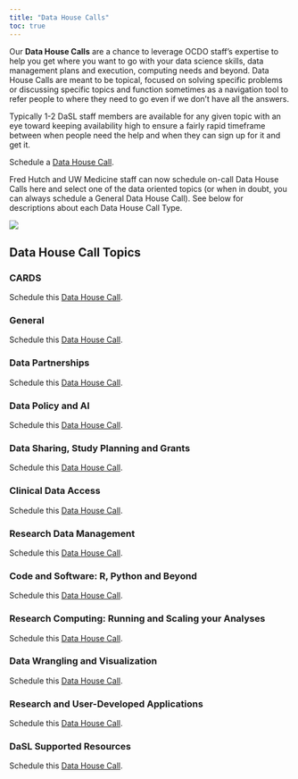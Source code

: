 ```yaml
---
title: "Data House Calls"
toc: true
---
```


Our **Data House Calls** are a chance to leverage OCDO staff's expertise to help you get where you want to go with your data science skills, data management plans and execution, computing needs and beyond. Data House Calls are meant to be topical, focused on solving specific problems or discussing specific topics and function sometimes as a navigation tool to refer people to where they need to go even if we don’t have all the answers.  

Typically 1-2 DaSL staff members are available for any given topic with an eye toward keeping availability high to ensure a fairly rapid timeframe between when people need the help and when they can sign up for it and get it.

:::: {layout="[ 70, 30 ]"}
::: {#first-column}


::: {.callout-tip appearance="simple"}
Schedule a [Data House Call](https://calendly.com/data-house-calls).  
:::
Fred Hutch and UW Medicine staff can now schedule on-call Data House Calls here and select one of the data oriented topics (or when in doubt, you can always schedule a General Data House Call). See below for descriptions about each Data House Call Type.  
:::


::: {#second-column}


![](../img/DaSLHouseCalls-lucy.png)

:::
::::


## Data House Call Topics

### CARDS

::: {.callout-tip appearance="simple"}
Schedule this [Data House Call](https://calendly.com/data-house-calls/cards).  
:::

### General

::: {.callout-tip appearance="simple"}
Schedule this [Data House Call](https://calendly.com/data-house-calls/cards).  
:::
### Data Partnerships

::: {.callout-tip appearance="simple"}
Schedule this [Data House Call](https://calendly.com/data-house-calls/cards).  
:::
### Data Policy and AI

::: {.callout-tip appearance="simple"}
Schedule this [Data House Call](https://calendly.com/data-house-calls/cards).  
:::
### Data Sharing, Study Planning and Grants

::: {.callout-tip appearance="simple"}
Schedule this [Data House Call](https://calendly.com/data-house-calls/cards).  
:::
### Clinical Data Access

::: {.callout-tip appearance="simple"}
Schedule this [Data House Call](https://calendly.com/data-house-calls/cards).  
:::
### Research Data Management

::: {.callout-tip appearance="simple"}
Schedule this [Data House Call](https://calendly.com/data-house-calls/cards).  
:::
### Code and Software: R, Python and Beyond

::: {.callout-tip appearance="simple"}
Schedule this [Data House Call](https://calendly.com/data-house-calls/cards).  
:::
### Research Computing: Running and Scaling your Analyses

::: {.callout-tip appearance="simple"}
Schedule this [Data House Call](https://calendly.com/data-house-calls/cards).  
:::
### Data Wrangling and Visualization
::: {.callout-tip appearance="simple"}
Schedule this [Data House Call](https://calendly.com/data-house-calls/cards).  
:::

### Research and User-Developed Applications

::: {.callout-tip appearance="simple"}
Schedule this [Data House Call](https://calendly.com/data-house-calls/cards).  
:::
### DaSL Supported Resources

::: {.callout-tip appearance="simple"}
Schedule this [Data House Call](https://calendly.com/data-house-calls/cards).  
:::


